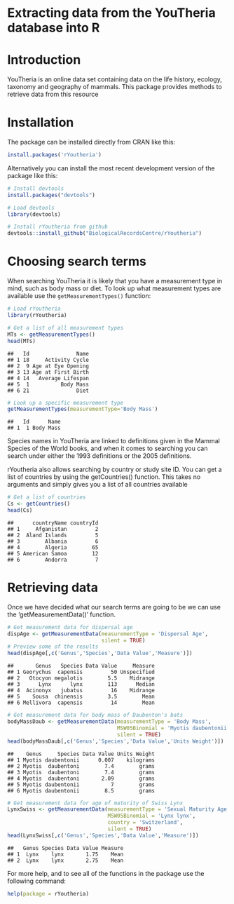 <!--
%\VignetteEngine{knitr::knitr}
%\VignetteIndexEntry{rYouteria Guide}
%\VignettePackage{rYoutheria}
%\usepackage[utf8]{inputenc}
-->

Extracting data from the YouTheria database into R
======

# Introduction
YouTheria is an online data set containing data on the life history, ecology, taxonomy and geography of mammals. This package provides methods to retrieve data from this resource

# Installation
The package can be installed directly from CRAN like this:


```r
install.packages('rYoutheria')
```

Alternatively you can install the most recent development version of the package like this:


```r
# Install devtools
install.packages("devtools")

# Load devtools
library(devtools)

# Install rYoutheria from github
devtools::install_github("BiologicalRecordsCentre/rYoutheria")
```

# Choosing search terms
When searching YouTheria it is likely that you have a measurement type in mind, such as body mass or diet. To look up what measurement types are available use the `getMeasurementTypes()` function:


```r
# Load rYoutheria
library(rYoutheria)

# Get a list of all measurement types
MTs <- getMeasurementTypes()
head(MTs)
```

```
##   Id               Name
## 1 18     Activity Cycle
## 2  9 Age at Eye Opening
## 3 13 Age at First Birth
## 4 14   Average Lifespan
## 5  1          Body Mass
## 6 21               Diet
```

```r
# Look up a specific measurement type
getMeasurementTypes(measurementType='Body Mass')
```

```
##   Id      Name
## 1  1 Body Mass
```

Species names in YouTheria are linked to definitions given in the Mammal Species of the World books, and when it comes to searching you can search under either the 1993 definitions or the 2005 definitions.

rYoutheria also allows searching by country or study site ID. You can get a list of countries by using the getCountries() function. This takes no arguments and simply gives you a list of all countries available


```r
# Get a list of countries
Cs <- getCountries()
head(Cs)
```

```
##      countryName countryId
## 1     Afganistan         2
## 2  Aland Islands         5
## 3        Albania         6
## 4        Algeria        65
## 5 American Samoa        12
## 6        Andorra         7
```

# Retrieving data
Once we have decided what our search terms are going to be we can use the 'getMeasurementData()' function.


```r
# Get measurement data for dispersal age
dispAge <- getMeasurementData(measurementType = 'Dispersal Age',
                              silent = TRUE)
# Preview some of the results
head(dispAge[,c('Genus','Species','Data Value','Measure')])
```

```
##       Genus   Species Data Value     Measure
## 1 Georychus  capensis         50 Unspecified
## 2   Otocyon megalotis        5.5    Midrange
## 3      Lynx      lynx        113      Median
## 4  Acinonyx   jubatus         16    Midrange
## 5    Sousa  chinensis        3.5        Mean
## 6 Mellivora  capensis         14        Mean
```

```r
# Get measurement data for body mass of Daubenton's bats
bodyMassDaub <- getMeasurementData(measurementType = 'Body Mass',
                                   MSW05Binomial = 'Myotis daubentonii',
                                   silent = TRUE)
head(bodyMassDaub[,c('Genus','Species','Data Value','Units Weight')])
```

```
##    Genus     Species Data Value Units Weight
## 1 Myotis daubentonii      0.007    kilograms
## 2 Myotis  daubentoni        7.4        grams
## 3 Myotis  daubentoni        7.4        grams
## 4 Myotis  daubentoni       2.09        grams
## 5 Myotis daubentonii          7        grams
## 6 Myotis daubentonii        8.5        grams
```

```r
# Get measurement data for age of maturity of Swiss Lynx
LynxSwiss <- getMeasurementData(measurementType = 'Sexual Maturity Age',
                                MSW05Binomial = 'Lynx lynx',
                                country = 'Switzerland',
                                silent = TRUE)
head(LynxSwiss[,c('Genus','Species','Data Value','Measure')])                              
```

```
##   Genus Species Data Value Measure
## 1  Lynx    lynx       1.75    Mean
## 2  Lynx    lynx       2.75    Mean
```

For more help, and to see all of the functions in the package use the following command:


```r
help(package = rYoutheria)
```
